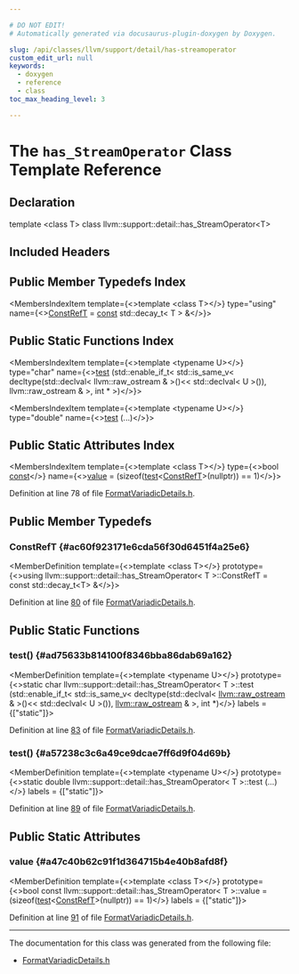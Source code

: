 ```yaml
---

# DO NOT EDIT!
# Automatically generated via docusaurus-plugin-doxygen by Doxygen.

slug: /api/classes/llvm/support/detail/has-streamoperator
custom_edit_url: null
keywords:
  - doxygen
  - reference
  - class
toc_max_heading_level: 3

---
```





# The `has_StreamOperator` Class Template Reference

<DoxygenPage pluginConfig={pluginConfig}>



## Declaration

<CodeBlock>template &lt;class T&gt;
class llvm::support::detail::has_StreamOperator&lt;T&gt;</CodeBlock>

## Included Headers

<IncludesList>
<IncludesListItem
  filePath="llvm/Support/FormatVariadicDetails.h"
  permalink="/docs/api/files/include/include/llvm/include/llvm/support/formatvariadicdetails-h"
  isLocal="true" />
</IncludesList>

## Public Member Typedefs Index

<MembersIndex>

<MembersIndexItem
  template={<>template &lt;class T&gt;</>}
  type="using"
  name={<><a href="#ac60f923171e6cda56f30d6451f4a25e6">ConstRefT</a> = <a href="/docs/api/files/lib/lib/target/lib/target/aarch64/aarch64promoteconstant-cpp/#a90f8350fecae261c25be85d38b451bff">const</a> std::decay&#95;t&lt; T &gt; &amp;</>}>
</MembersIndexItem>

</MembersIndex>

## Public Static Functions Index

<MembersIndex>

<MembersIndexItem
  template={<>template &lt;typename U&gt;</>}
  type="char"
  name={<><a href="#ad75633b814100f8346bba86dab69a162">test</a> (std::enable&#95;if&#95;t&lt; std::is&#95;same&#95;v&lt; decltype(std::declval&lt; llvm::raw&#95;ostream &amp; &gt;()&lt;&lt; std::declval&lt; U &gt;()), llvm::raw&#95;ostream &amp; &gt;, int &#42; &gt;)</>}>
</MembersIndexItem>

<MembersIndexItem
  template={<>template &lt;typename U&gt;</>}
  type="double"
  name={<><a href="#a57238c3c6a49ce9dcae7ff6d9f04d69b">test</a> (...)</>}>
</MembersIndexItem>

</MembersIndex>

## Public Static Attributes Index

<MembersIndex>

<MembersIndexItem
  template={<>template &lt;class T&gt;</>}
  type={<>bool <a href="/docs/api/files/lib/lib/target/lib/target/aarch64/aarch64promoteconstant-cpp/#a90f8350fecae261c25be85d38b451bff">const</a></>}
  name={<><a href="#a47c40b62c91f1d364715b4e40b8afd8f">value</a> = (sizeof(<a href="#ad75633b814100f8346bba86dab69a162">test</a>&lt;<a href="#ac60f923171e6cda56f30d6451f4a25e6">ConstRefT</a>&gt;(nullptr)) == 1)</>}>
</MembersIndexItem>

</MembersIndex>


Definition at line 78 of file <a href="/docs/api/files/include/include/llvm/include/llvm/support/formatvariadicdetails-h">FormatVariadicDetails.h</a>.

<SectionDefinition>

## Public Member Typedefs

### ConstRefT {#ac60f923171e6cda56f30d6451f4a25e6}

<MemberDefinition
  template={<>template &lt;class T&gt;</>}
  prototype={<>using llvm::support::detail::has&#95;StreamOperator&lt; T &gt;::ConstRefT =  const std::decay&#95;t&lt;T&gt; &amp;</>}>

Definition at line <a href="/docs/api/files/include/include/llvm/include/llvm/support/formatvariadicdetails-h/#l00080">80</a> of file <a href="/docs/api/files/include/include/llvm/include/llvm/support/formatvariadicdetails-h">FormatVariadicDetails.h</a>.
</MemberDefinition>

</SectionDefinition>

<SectionDefinition>

## Public Static Functions

### test() {#ad75633b814100f8346bba86dab69a162}

<MemberDefinition
  template={<>template &lt;typename U&gt;</>}
  prototype={<>static char llvm::support::detail::has&#95;StreamOperator&lt; T &gt;::test (std::enable&#95;if&#95;t&lt; std::is&#95;same&#95;v&lt; decltype(std::declval&lt; <a href="/docs/api/classes/llvm/raw-ostream">llvm::raw&#95;ostream</a> &amp; &gt;()&lt;&lt; std::declval&lt; U &gt;()), <a href="/docs/api/classes/llvm/raw-ostream">llvm::raw&#95;ostream</a> &amp; &gt;, int &#42;)</>}
  labels = {["static"]}>

Definition at line <a href="/docs/api/files/include/include/llvm/include/llvm/support/formatvariadicdetails-h/#l00083">83</a> of file <a href="/docs/api/files/include/include/llvm/include/llvm/support/formatvariadicdetails-h">FormatVariadicDetails.h</a>.
</MemberDefinition>

### test() {#a57238c3c6a49ce9dcae7ff6d9f04d69b}

<MemberDefinition
  template={<>template &lt;typename U&gt;</>}
  prototype={<>static double llvm::support::detail::has&#95;StreamOperator&lt; T &gt;::test (...)</>}
  labels = {["static"]}>

Definition at line <a href="/docs/api/files/include/include/llvm/include/llvm/support/formatvariadicdetails-h/#l00089">89</a> of file <a href="/docs/api/files/include/include/llvm/include/llvm/support/formatvariadicdetails-h">FormatVariadicDetails.h</a>.
</MemberDefinition>

</SectionDefinition>

<SectionDefinition>

## Public Static Attributes

### value {#a47c40b62c91f1d364715b4e40b8afd8f}

<MemberDefinition
  template={<>template &lt;class T&gt;</>}
  prototype={<>bool const llvm::support::detail::has&#95;StreamOperator&lt; T &gt;::value = (sizeof(<a href="#ad75633b814100f8346bba86dab69a162">test</a>&lt;<a href="#ac60f923171e6cda56f30d6451f4a25e6">ConstRefT</a>&gt;(nullptr)) == 1)</>}
  labels = {["static"]}>

Definition at line <a href="/docs/api/files/include/include/llvm/include/llvm/support/formatvariadicdetails-h/#l00091">91</a> of file <a href="/docs/api/files/include/include/llvm/include/llvm/support/formatvariadicdetails-h">FormatVariadicDetails.h</a>.
</MemberDefinition>

</SectionDefinition>

<hr/>

The documentation for this class was generated from the following file:

<ul>
<li><a href="/docs/api/files/include/include/llvm/include/llvm/support/formatvariadicdetails-h">FormatVariadicDetails.h</a></li>
</ul>

</DoxygenPage>
